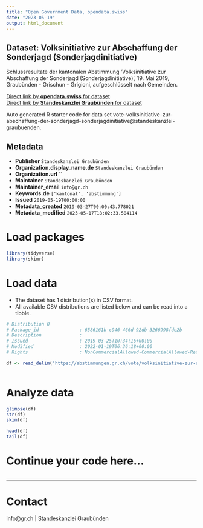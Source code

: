 ```yaml
---
title: "Open Government Data, opendata.swiss"
date: "2023-05-19"
output: html_document
---
```


## Dataset: Volksinitiative zur Abschaffung der Sonderjagd (Sonderjagdinitiative)

Schlussresultate der kantonalen Abstimmung 'Volksinitiative zur Abschaffung der Sonderjagd (Sonderjagdinitiative)', 19. Mai 2019, Graubünden - Grischun - Grigioni, aufgeschlüsselt nach Gemeinden.

[Direct link by **opendata.swiss** for dataset](https://opendata.swiss/de/dataset/volksinitiative-zur-abschaffung-der-sonderjagd-sonderjagdinitiative)<br>
[Direct link by **Standeskanzlei Graubünden** for dataset](https://abstimmungen.gr.ch/vote/volksinitiative-zur-abschaffung-der-sonderjagd-sonderjagdinitiative/data)

Auto generated R starter code for data set vote-volksinitiative-zur-abschaffung-der-sonderjagd-sonderjagdinitiative@standeskanzlei-graubuenden.

## Metadata

- **Publisher** `Standeskanzlei Graubünden`
- **Organization.display_name.de** `Standeskanzlei Graubünden`
- **Organization.url** ``
- **Maintainer** `Standeskanzlei Graubünden`
- **Maintainer_email** `info@gr.ch`
- **Keywords.de** `['kantonal', 'abstimmung']`
- **Issued** `2019-05-19T00:00:00`
- **Metadata_created** `2019-03-27T00:00:43.778021`
- **Metadata_modified** `2023-05-17T18:02:33.504114`


# Load packages

```r

library(tidyverse)
library(skimr)

```

# Load data

-   The dataset has 1 distribution(s) in CSV format.
-   All available CSV distributions are listed below and can be read into a tibble.

```r

# Distribution 0
# Package_id               : 6586161b-c946-466d-92db-3266998fde2b
# Description              : 
# Issued                   : 2019-03-25T10:34:16+00:00
# Modified                 : 2022-01-19T06:36:18+00:00
# Rights                   : NonCommercialAllowed-CommercialAllowed-ReferenceRequired

df <- read_delim('https://abstimmungen.gr.ch/vote/volksinitiative-zur-abschaffung-der-sonderjagd-sonderjagdinitiative/data-csv')



```

# Analyze data

```r

glimpse(df)
str(df)
skim(df)

head(df)
tail(df)

```

# Continue your code here...

```r

```

------------------------------------------------------------------------

# Contact

info@gr.ch | Standeskanzlei Graubünden
